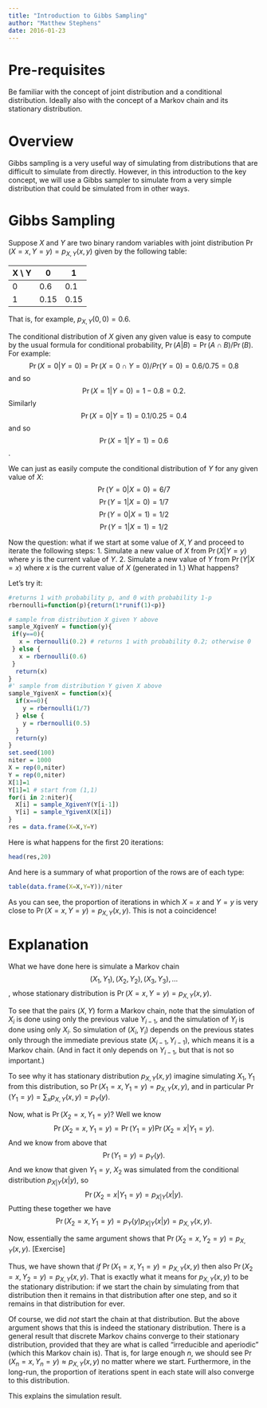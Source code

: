 ```yaml
---
title: "Introduction to Gibbs Sampling"
author: "Matthew Stephens"
date: 2016-01-23
---
```





# Pre-requisites

Be familiar with the concept of joint distribution and a conditional distribution. Ideally also with the concept of a Markov chain and its stationary distribution.

# Overview

Gibbs sampling is a very useful way of simulating from distributions that are difficult to simulate from directly. However, in this introduction to the key concept, we will use a Gibbs sampler to simulate from a very simple distribution that could be simulated from in other ways.

# Gibbs Sampling

Suppose $X$ and $Y$ are two binary random variables with joint distribution $\Pr(X=x,Y=y) = p_{X,Y}(x,y)$ given by the following table:

    
X \\ Y | 0 | 1 |
--- | --- | --- |
0 | 0.6 | 0.1
1 | 0.15 | 0.15 

That is, for example, $p_{X,Y}(0,0)=0.6$. 

The conditional distribution of $X$ given any given value is easy to compute by the usual formula for conditional probability, $\Pr(A | B) = \Pr(A \cap B)/\Pr(B)$. For example:
$$\Pr(X=0 | Y=0) = \Pr(X=0 \cap Y=0)/Pr(Y=0) = 0.6/0.75 = 0.8$$
and so
$$\Pr(X=1 | Y=0) = 1-0.8 = 0.2.$$
Similarly
$$\Pr(X=0 | Y=1) = 0.1/0.25 = 0.4$$
and so
$$\Pr(X=1 | Y=1) = 0.6$$.

We can just as easily compute the conditional distribution of $Y$ for any given value of $X$:
$$\Pr(Y=0 | X=0) = 6/7$$
$$\Pr(Y=1 | X=0) = 1/7$$
$$\Pr(Y=0 | X=1) = 1/2$$
$$\Pr(Y=1 | X=1) = 1/2$$

Now the question: what if we start at some value of $X,Y$ and proceed to iterate the following steps: 
1. Simulate a new value of $X$ from $\Pr(X | Y=y)$ where $y$ is the current value of $Y$.
2. Simulate a new value of $Y$ from $\Pr(Y | X=x)$ where $x$ is the current value of $X$ (generated in 1.)
What happens?

Let's try it:
```r
#returns 1 with probability p, and 0 with probability 1-p
rbernoulli=function(p){return(1*runif(1)<p)}

# sample from distribution X given Y above
sample_XgivenY = function(y){
 if(y==0){
   x = rbernoulli(0.2) # returns 1 with probability 0.2; otherwise 0
 } else {
   x = rbernoulli(0.6)
 } 
  return(x)
}
#' sample from distribution Y given X above
sample_YgivenX = function(x){
  if(x==0){
    y = rbernoulli(1/7)
  } else {
    y = rbernoulli(0.5)
  }
  return(y)
}
set.seed(100)
niter = 1000
X = rep(0,niter)
Y = rep(0,niter)
X[1]=1
Y[1]=1 # start from (1,1)
for(i in 2:niter){
  X[i] = sample_XgivenY(Y[i-1])
  Y[i] = sample_YgivenX(X[i])
}
res = data.frame(X=X,Y=Y)
```

Here is what happens for the first 20 iterations:
```r
head(res,20)
```

And here is a summary of what proportion of the rows are of each type:
```r
table(data.frame(X=X,Y=Y))/niter
```

As you can see, the proportion of iterations in which $X=x$ and
$Y=y$ is very close to $\Pr(X=x,Y=y)=p_{X,Y}(x,y)$. This is not a coincidence!

# Explanation

What we have done here is simulate a Markov chain 
$$(X_1,Y_1), (X_2,Y_2), (X_3,Y_3), \dots$$, whose stationary
distribution is $\Pr(X=x,Y=y)=p_{X,Y}(x,y)$.

To see that the pairs $(X,Y)$ form a Markov chain, 
note that the simulation of
$X_i$ is done using only the previous value $Y_{i-1}$,
and the simulation of $Y_i$ is done using only $X_i$. So
simulation of $(X_i,Y_i)$ depends on the previous states only through the immediate previous state $(X_{i-1},Y_{i-1})$, which means it is a Markov chain. (And in fact
it only depends on $Y_{i-1}$, but that is not so important.)

To see why it has stationary distribution $p_{X,Y}(x,y)$ imagine
simulating $X_1,Y_1$ from this distribution, so $\Pr(X_1=x,Y_1=y)= p_{X,Y}(x,y)$, and in particular $\Pr(Y_1=y)= \sum_x p_{X,Y}(x,y) = p_Y(y)$. 

Now, what is $\Pr(X_2=x,Y_1=y)$? Well we know
$$\Pr(X_2=x,Y_1=y) = \Pr(Y_1=y) \Pr(X_2=x| Y_1=y).$$
And we know from above that 
$$\Pr(Y_1=y) = p_{Y}(y).$$
And we know that given $Y_1=y$, $X_2$ was simulated from
the conditional distribution $p_{X|Y}(x|y)$, so
$$\Pr(X_2=x | Y_1=y) = p_{X|Y}(x|y).$$
Putting these together we have
$$\Pr(X_2=x,Y_1=y) = p_{Y}(y)p_{X|Y}(x|y) = p_{X,Y}(x,y).$$

Now, essentially the same argument shows that
$\Pr(X_2=x, Y_2=y) = p_{X,Y}(x,y)$. [Exercise]

Thus, we have shown that *if* $\Pr(X_1=x, Y_1=y) = p_{X,Y}(x,y)$ then
also $\Pr(X_2=x, Y_2=y) = p_{X,Y}(x,y)$. That is exactly what
it means for $p_{X,Y}(x,y)$ to be the stationary distribution: if we start the chain by simulating from that distribution then it remains in that distribution after one step, and so it remains in that distribution for ever.

Of course, we did *not* start the chain at that distribution. But
the above argument shows that this is indeed the stationary distribution. There is a general result that discrete Markov chains
converge to their stationary distribution, provided that they are what is called "irreducible and aperiodic" (which this Markov chain is). That is, for large enough $n$, we should see $\Pr(X_n=x, Y_n=y) \approx p_{X,Y}(x,y)$ no matter where we start. Furthermore, in the long-run, the proportion of iterations spent in each state will also converge to this distribution.

This explains the simulation
result.





